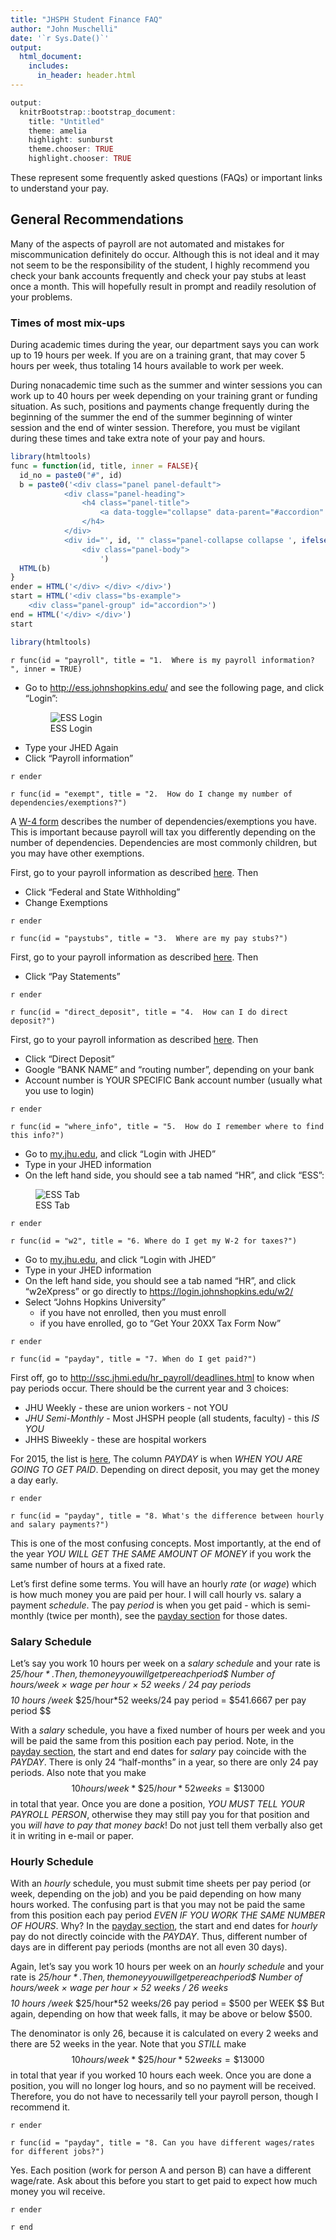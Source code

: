 ```yaml
---
title: "JHSPH Student Finance FAQ"
author: "John Muschelli"
date: '`r Sys.Date()`'
output:
  html_document:
    includes:
      in_header: header.html
---
```


```r
output:
  knitrBootstrap::bootstrap_document:
    title: "Untitled"
    theme: amelia
    highlight: sunburst
    theme.chooser: TRUE
    highlight.chooser: TRUE
```

These represent some frequently asked questions (FAQs) or important links to understand your pay.  

## General Recommendations

Many of the aspects of payroll are not automated and mistakes for miscommunication definitely do occur. Although this is not ideal and it may not seem to be the responsibility of the student, I highly recommend you check your bank accounts frequently and check your pay stubs at least once a month.   This will hopefully result in prompt and readily resolution of your problems.  

### Times of most mix-ups
During academic times during the year, our department says you can work up to 19 hours per week.  If you are on a training grant, that may cover 5 hours per week, thus totaling 14 hours available to work per week.

During nonacademic time such as the summer and winter sessions you can work up to 40 hours per week depending on your training grant or funding situation. As such, positions and payments change frequently during the beginning of the summer the end of the summer beginning of winter session and the end of winter session.  Therefore, you must be vigilant during these times and take extra note of your pay and hours.



```r
library(htmltools)
func = function(id, title, inner = FALSE){
  id_no = paste0("#", id)
  b = paste0('<div class="panel panel-default">
            <div class="panel-heading">
                <h4 class="panel-title">
                    <a data-toggle="collapse" data-parent="#accordion" href="', id_no, '">', title, '</a>
                </h4>
            </div>
            <div id="', id, '" class="panel-collapse collapse ', ifelse(inner, "in", ""), '">
                <div class="panel-body">
                    ')
  HTML(b)
}
ender = HTML('</div> </div> </div>')
start = HTML('<div class="bs-example">
    <div class="panel-group" id="accordion">')
end = HTML('</div> </div>')
start
```


```r
library(htmltools)
```

`r func(id = "payroll", title = "1.  Where is my payroll information? ", inner = TRUE)`

- Go to [http://ess.johnshopkins.edu/](http://ess.johnshopkins.edu/) and see the following page, and click "Login": 
<div style="width:200px; height=200px">
![ESS Login](http://i.imgur.com/Mv74Ui2.png)
</div>
- Type your JHED Again
- Click "Payroll information" 

`r ender`


`r func(id = "exempt", title = "2.  How do I change my number of dependencies/exemptions?")`

A [W-4 form](http://www.irs.gov/pub/irs-pdf/fw4.pdf) describes the number of dependencies/exemptions you have.  This is important because payroll will tax you differently depending on the number of dependencies.  Dependencies are most commonly children, but you may have other exemptions.  

First, go to your payroll information as described [here](#payroll).  Then 

- Click "Federal and State Withholding"
- Change Exemptions

`r ender`

`r func(id = "paystubs", title = "3.  Where are my pay stubs?")`

First, go to your payroll information as described [here](#payroll).  Then 

- Click "Pay Statements"

`r ender`

`r func(id = "direct_deposit", title = "4.  How can I do direct deposit?")`

First, go to your payroll information as described [here](#payroll).  Then 

- Click "Direct Deposit"
- Google "BANK NAME" and "routing number", depending on your bank
- Account number is YOUR SPECIFIC Bank account number (usually what you use to login)

`r ender`


`r func(id = "where_info", title = "5.  How do I remember where to find this info?")`

- Go to [my.jhu.edu](https://my.jh.edu/portal/web/jhupub/), and click "Login with JHED"
- Type in your JHED information
- On the left hand side, you should see a tab named "HR", and click "ESS":

![ESS Tab](http://i.imgur.com/txt2N49.png)


`r ender`

`r func(id = "w2", title = "6. Where do I get my W-2 for taxes?")`

- Go to [my.jhu.edu](https://my.jh.edu/portal/web/jhupub/), and click "Login with JHED"
- Type in your JHED information
- On the left hand side, you should see a tab named "HR", and click "w2eXpress" or go directly to [https://login.johnshopkins.edu/w2/](https://login.johnshopkins.edu/w2/)
- Select "Johns Hopkins University"
  - if you have not enrolled, then you must enroll
  - if you have enrolled, go to "Get Your 20XX Tax Form Now"

`r ender`


`r func(id = "payday", title = "7. When do I get paid?")`

First off, go to [http://ssc.jhmi.edu/hr_payroll/deadlines.html](http://ssc.jhmi.edu/hr_payroll/deadlines.html) to know when pay periods occur.  There should be the current year and 3 choices:

- JHU Weekly - these are union workers - not YOU
- *JHU Semi-Monthly* - Most JHSPH people (all students, faculty) - this *IS YOU*
- JHHS Biweekly - these are hospital workers

For 2015, the list is [here](http://ssc.jhmi.edu/hr_payroll/DataFiles_HR_Payroll/2015_jhu-semi.pdf
),  The column *PAYDAY* is when *WHEN YOU ARE GOING TO GET PAID*.  Depending on direct deposit, you may get the money a day early.  


`r ender`

`r func(id = "payday", title = "8. What's the difference between hourly and salary payments?")`

This is one of the most confusing concepts.  Most importantly, at the end of the year *YOU WILL GET THE SAME AMOUNT OF MONEY* if you work the same number of hours at a fixed rate.  

Let's first define some terms.  You will have an hourly *rate* (or *wage*) which is how much money you are paid per hour.   I will call hourly vs. salary a payment *schedule*.   The pay *period* is when you get paid - which is semi-monthly (twice per month), see the [payday section](#payday) for those dates. 

### Salary Schedule
Let's say you work 10 hours per week on a *salary schedule* and your rate is *$25/hour*.  Then, the money you will get per each period 
$$
Number of hours/week × wage per hour × 52 weeks / 24 pay periods 
$$
$$
10 hours /week *\$25/hour*52 weeks/24 pay period = \$541.6667 per pay period
$$

With a *salary* schedule, you have a fixed number of hours per week and you will be paid the same from this position each pay period.  Note, in the [payday section](#payday), the start and end dates for *salary* pay coincide with the *PAYDAY*.  There is only $24$ "half-months" in a year, so there are only 24 pay periods.  Also note that you make 
$$
10 hours /week *\$25/hour*52 weeks = \$13000
$$
in total that year.   Once you are done a position, *YOU MUST TELL YOUR PAYROLL PERSON*,  otherwise they may still pay you for that position and you *will have to pay that money back*! Do not just tell them verbally also get it in writing in e-mail or paper.

### Hourly Schedule
With an *hourly* schedule, you must submit time sheets per pay period (or week, depending on the job) and you be paid depending on how many hours worked.  The confusing part is that you may not be paid the same from this position each pay period *EVEN IF YOU WORK THE SAME NUMBER OF HOURS*.  Why?  In the [payday section](#payday), the start and end dates for *hourly* pay do not directly coincide with the *PAYDAY*.  Thus, different number of days are in different pay periods (months are not all even 30 days).  

Again, let's say you work 10 hours per week on an *hourly schedule* and your rate is *$25/hour*.  Then, the money you will get per each period 
$$
Number of hours/week × wage per hour × 52 weeks / 26 weeks 
$$
$$
10 hours /week *\$25/hour*52 weeks/26 pay period = \$500 per WEEK
$$
But again, depending on how that week falls, it may be above or below \$500. 

The denominator is only $26$, because it is calculated on every 2 weeks and there are $52$ weeks in the year.  Note that you *STILL* make 
$$
10 hours /week *\$25/hour*52 weeks = \$13000
$$
in total that year if you worked 10 hours each week.   Once you are done a position, you will no longer log hours, and so no payment will be received.  Therefore, you do not have to necessarily tell your payroll person, though I recommend it.


`r ender`

`r func(id = "payday", title = "8. Can you have different wages/rates for different jobs?")`

Yes.  Each position (work for person A and person B) can have a different wage/rate.  Ask about this before you start to get paid to expect how much money you wil receive.

`r ender`


`r end`





